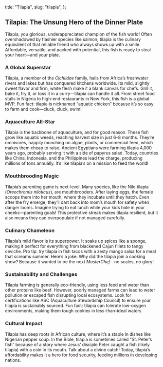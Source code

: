  title: "Tilapia",
  slug: "tilapia",
};

## Tilapia: The Unsung Hero of the Dinner Plate

Tilapia, you glorious, underappreciated champion of the fish world! Often overshadowed by flashier species like salmon, tilapia is the culinary equivalent of that reliable friend who always shows up with a smile. Affordable, versatile, and packed with potential, this fish is ready to steal your heart—and your plate.

### A Global Superstar
Tilapia, a member of the *Cichlidae* family, hails from Africa’s freshwater rivers and lakes but has conquered kitchens worldwide. Its mild, slightly sweet flavor and firm, white flesh make it a blank canvas for chefs. Grill it, bake it, fry it, or toss it in a curry—tilapia can handle it all. From street food stalls in Nigeria to high-end restaurants in New York, this fish is a global MVP. Fun fact: tilapia is nicknamed “aquatic chicken” because it’s so easy to farm and cook—cluck, cluck, swim!

### Aquaculture All-Star
Tilapia is the backbone of aquaculture, and for good reason. These fish grow like aquatic weeds, reaching harvest size in just 6–8 months. They’re omnivores, happily munching on algae, plants, or commercial feed, which makes them cheap to raise. Ancient Egyptians were farming tilapia 4,000 years ago, probably serving it with a side of papyrus salad. Today, countries like China, Indonesia, and the Philippines lead the charge, producing millions of tons annually. It’s like tilapia’s on a mission to feed the world!

### Mouthbrooding Magic
Tilapia’s parenting game is next-level. Many species, like the Nile tilapia (*Oreochromis niloticus*), are mouthbrooders. After laying eggs, the female scoops them into her mouth, where they incubate until they hatch. Even after the fry emerge, they’ll dart back into mom’s mouth for safety when danger looms. Imagine trying to eat lunch while your kids hide in your cheeks—parenting goals! This protective streak makes tilapia resilient, but it also means they can overpopulate if not managed carefully.

### Culinary Chameleon
Tilapia’s mild flavor is its superpower. It soaks up spices like a sponge, making it perfect for everything from blackened Cajun fillets to tangy ceviche. Pro tip: try tilapia in fish tacos with a zesty mango salsa for a meal that screams summer. Here’s a joke: Why did the tilapia join a cooking show? Because it wanted to be the next *MasterChef*—no scales, no glory!

### Sustainability and Challenges
Tilapia farming is generally eco-friendly, using less feed and water than other proteins like beef. However, poorly managed farms can lead to water pollution or escaped fish disrupting local ecosystems. Look for certifications like ASC (Aquaculture Stewardship Council) to ensure your tilapia is sustainably sourced. Fun fact: tilapia can tolerate low-oxygen environments, making them tough cookies in less-than-ideal waters.

### Cultural Impact
Tilapia has deep roots in African culture, where it’s a staple in dishes like Nigerian pepper soup. In the Bible, tilapia is sometimes called “St. Peter’s fish” because of a story where Jesus’ disciple Peter caught a fish (likely tilapia) with a coin in its mouth. Talk about a divine catch! Today, tilapia’s affordability makes it a hero for food security, feeding millions in developing nations.